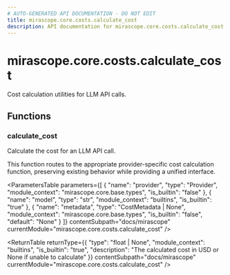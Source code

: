 ```yaml
---
# AUTO-GENERATED API DOCUMENTATION - DO NOT EDIT
title: mirascope.core.costs.calculate_cost
description: API documentation for mirascope.core.costs.calculate_cost
---
```


# mirascope.core.costs.calculate_cost

<ApiType type="Module" />

Cost calculation utilities for LLM API calls.

## Functions

### calculate_cost

<ApiType type="Function" />

Calculate the cost for an LLM API call.

This function routes to the appropriate provider-specific cost calculation function,
preserving existing behavior while providing a unified interface.

<ParametersTable
  parameters={[
  {
    "name": "provider",
    "type": "Provider",
    "module_context": "mirascope.core.base.types",
    "is_builtin": "false"
  },
  {
    "name": "model",
    "type": "str",
    "module_context": "builtins",
    "is_builtin": "true"
  },
  {
    "name": "metadata",
    "type": "CostMetadata | None",
    "module_context": "mirascope.core.base.types",
    "is_builtin": "false",
    "default": "None"
  }
]}
  contentSubpath="docs/mirascope"
  currentModule="mirascope.core.costs.calculate_cost"
/>

<ReturnTable
  returnType={{
  "type": "float | None",
  "module_context": "builtins",
  "is_builtin": "true",
  "description": "The calculated cost in USD or None if unable to calculate"
}}
  contentSubpath="docs/mirascope"
  currentModule="mirascope.core.costs.calculate_cost"
/>



